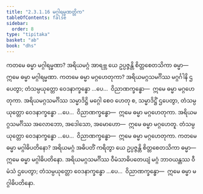 ```yaml
---
title: "2.3.1.16 မဂ္ဂါရမ္မဏတ္တိက"
tableOfContents: false
sidebar:
  order: 8
type: "tipitaka"
basket: "ab"
book: "dhs"
---
```



<DynamicBreadcrumb />

<Division number="1038" book="dhs">

<Paragraph number="1703" book="dhs">
ကတမေ ဓမ္မာ မဂ္ဂါရမ္မဏာ? အရိယမဂ္ဂံ အာရဗ္ဘ ယေ ဥပ္ပဇ္ဇန္တိ စိတ္တစေတသိကာ ဓမ္မာ—  ဣမေ ဓမ္မာ မဂ္ဂါရမ္မဏာ.
</Paragraph>

</Division>
<Division number="1039" book="dhs">

<Paragraph number="1704" book="dhs">
ကတမေ ဓမ္မာ မဂ္ဂဟေတုကာ? အရိယမဂ္ဂသမင်္ဂိဿ မဂ္ဂင်္ဂါနိ ဌပေတွာ; တံသမ္ပယုတ္တော ဝေဒနာက္ခန္ဓော …ပေ…  ဝိညာဏက္ခန္ဓော—  ဣမေ ဓမ္မာ မဂ္ဂဟေတုကာ. အရိယမဂ္ဂသမင်္ဂိဿ သမ္မာဒိဋ္ဌိ မဂ္ဂေါ စေဝ ဟေတု စ, သမ္မာဒိဋ္ဌိံ ဌပေတွာ, တံသမ္ပယုတ္တော ဝေဒနာက္ခန္ဓော …ပေ…  ဝိညာဏက္ခန္ဓော—  ဣမေ ဓမ္မာ မဂ္ဂဟေတုကာ. အရိယမဂ္ဂသမင်္ဂိဿ အလောဘော, အဒေါသော, အမောဟော—  ဣမေ ဓမ္မာ မဂ္ဂဟေတူ. တံသမ္ပယုတ္တော ဝေဒနာက္ခန္ဓော …ပေ…  ဝိညာဏက္ခန္ဓော—  ဣမေ ဓမ္မာ မဂ္ဂဟေတုကာ.
</Paragraph>

</Division>
<Division number="1040" book="dhs">

<Paragraph number="1705" book="dhs">
ကတမေ ဓမ္မာ မဂ္ဂါဓိပတိနော? အရိယမဂ္ဂံ အဓိပတိံ ကရိတွာ ယေ ဥပ္ပဇ္ဇန္တိ စိတ္တစေတသိကာ ဓမ္မာ—  ဣမေ ဓမ္မာ မဂ္ဂါဓိပတိနော. အရိယမဂ္ဂသမင်္ဂိဿ ဝီမံသာဓိပတေယျံ မဂ္ဂံ ဘာဝယန္တဿ ဝီမံသံ ဌပေတွာ; တံသမ္ပယုတ္တော ဝေဒနာက္ခန္ဓော …ပေ…  ဝိညာဏက္ခန္ဓော—  ဣမေ ဓမ္မာ မဂ္ဂါဓိပတိနော.
</Paragraph>
</Division>